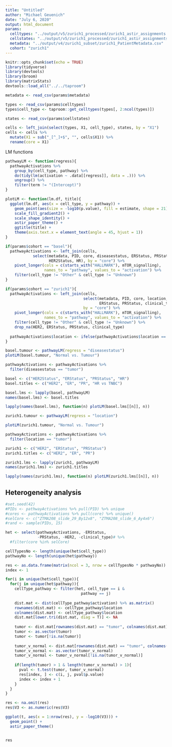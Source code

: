 ```yaml
---
title: "Untitled"
author: "Michael Geuenich"
date: "July 6, 2020"
output: html_document
params:
  celltypes: "../output/v5/zurich1_processed/zurich1_astir_assignments.csv"
  cellstates: "../output/v5/zurich1_processed/zurich1_astir_assignments_state.csv" 
  metadata: "../output/v4/zurich1_subset/zurich1_PatientMetadata.csv"
  cohort: "zurich1"
---
```


```r
knitr::opts_chunk$set(echo = TRUE)
library(tidyverse)
library(devtools)
library(broom)
library(matrixStats)
devtools::load_all("../../taproom")
```

```r
metadata <- read_csv(params$metadata)

types <- read_csv(params$celltypes)
types$cell_type <- taproom::get_celltypes(types[, 2:ncol(types)])

states <- read_csv(params$cellstates)

cells <- left_join(select(types, X1, cell_type), states, by = "X1")
cells <- cells %>% 
  mutate(X1 = sub("_[^_]+$", "", cells$X1)) %>% 
  rename(core = X1)
```

LM functions 
```r
pathwayLM <- function(regress){
  pathwayActivations %>% 
    group_by(cell_type, pathway) %>% 
    do(tidy(lm(activation ~ .data[[regress]], data = .))) %>% 
    ungroup() %>% 
    filter(term != "(Intercept)")
}

plotLM <- function(lm.df, title){
  ggplot(lm.df, aes(x = cell_type, y = pathway)) +
    geom_point(aes(size = -log10(p.value), fill = estimate, shape = 21)) +
    scale_fill_gradient2() + 
    scale_shape_identity() +
    astir_paper_theme() +
    ggtitle(title) +
    theme(axis.text.x = element_text(angle = 45, hjust = 1))
}
```

```r
if(params$cohort == "basel"){
  pathwayActivations <- left_join(cells, 
            select(metadata, PID, core, diseasestatus, ERStatus, PRStatus, 
                   HER2Status, HR), by = "core") %>% 
    pivot_longer(cols = c(starts_with("HALLMARK"), mTOR_signalling), 
                 names_to = "pathway", values_to = "activation") %>% 
    filter(cell_type != "Other" & cell_type != "Unknown")
}

if(params$cohort == "zurich1"){
  pathwayActivations <- left_join(cells,
                                  select(metadata, PID, core, location, HER2, 
                                         ERStatus, PRStatus, clinical_type), 
                                  by = "core") %>% 
    pivot_longer(cols = c(starts_with("HALLMARK"), mTOR_signalling), 
                 names_to = "pathway", values_to = "activation") %>% 
    filter(cell_type != "Other" & cell_type != "Unknown") %>% 
    drop_na(HER2, ERStatus, PRStatus, clinical_type)
  
  pathwayActivations$location <- ifelse(pathwayActivations$location == "[]", "non-tumor", "tumor")
}
```

```r
basel.tumour <- pathwayLM(regress = "diseasestatus")
plotLM(basel.tumour, "Normal vs. Tumour")

pathwayActivations <- pathwayActivations %>% 
  filter(diseasestatus == "tumor")

basel <- c("HER2Status", "ERStatus", "PRStatus", "HR")
basel.titles <- c("HER2", "ER", "PR", "HR vs TNBC")

basel.lms <- lapply(basel, pathwayLM)
names(basel.lms) <- basel.titles

lapply(names(basel.lms), function(n) plotLM(basel.lms[[n]], n))
```

```r
zurich1.tumour <- pathwayLM(regress = "location")

plotLM(zurich1.tumour, "Normal vs. Tumour")

pathwayActivations <- pathwayActivations %>% 
  filter(location == "tumor")

zurich1 <- c("HER2", "ERStatus", "PRStatus")
zurich1.titles <- c("HER2", "ER", "PR")

zurich1.lms <- lapply(zurich1, pathwayLM)
names(zurich1.lms) <- zurich1.titles

lapply(names(zurich1.lms), function(n) plotLM(zurich1.lms[[n]], n))
```



## Heterogeneity analysis
```r
#set.seed(42)
#PIDs <- pathwayActivations %>% pull(PID) %>% unique
#cores <- pathwayActivations %>% pull(core) %>% unique()
#selCore <- c("ZTMA208_slide_29_By12x8", "ZTMA208_slide_6_Ay4x6")
#rand <- sample(PIDs, 15)

het <- select(pathwayActivations, -ERStatus, 
              -PRStatus, -HER2, -clinical_type)# %>% 
  #filter(core %in% selCore)

cellTypesNo <- length(unique(het$cell_type))
pathwayNo <- length(unique(het$pathway))

res <- as.data.frame(matrix(ncol = 3, nrow = cellTypesNo * pathwayNo))
index <- 1

for(i in unique(het$cell_type)){
  for(j in unique(het$pathway)){
    cellType_pathway <- filter(het, cell_type == i & 
                                 pathway == j)
    
    dist.mat <- dist(cellType_pathway$activation) %>% as.matrix()
    rownames(dist.mat) <- cellType_pathway$location
    colnames(dist.mat) <- cellType_pathway$location
    dist.mat[lower.tri(dist.mat, diag = T)] <- NA
    
    tumor <- dist.mat[rownames(dist.mat) == "tumor", colnames(dist.mat) == "tumor"]
    tumor <- as.vector(tumor)
    tumor <- tumor[!is.na(tumor)]
    
    tumor_v_normal <- dist.mat[rownames(dist.mat) == "tumor", colnames(dist.mat) == "non-tumor"]
    tumor_v_normal <- as.vector(tumor_v_normal)
    tumor_v_normal <- tumor_v_normal[!is.na(tumor_v_normal)]
    
    if(length(tumor) > 1 & length(tumor_v_normal) > 1){
      pval <- t.test(tumor, tumor_v_normal)
      res[index, ] <- c(i, j, pval$p.value)
      index <- index + 1
    }
  }
}

res <- na.omit(res)
res$V3 <- as.numeric(res$V3)

ggplot(t, aes(x = 1:nrow(res), y = -log10(V3))) +
  geom_point() +
  astir_paper_theme()


res
```






